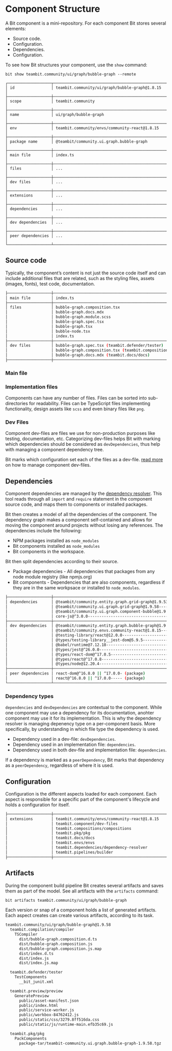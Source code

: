 
# Component Structure

A Bit component is a mini-repository. For each component Bit stores several elements:

- Source code.
- Configuration.
- Dependencies.
- Configuration.

To see how Bit structures your component, use the `show` command:

```
bit show teambit.community/ui/graph/bubble-graph --remote
```

```
┌───────────────────┬──────────────────────────────────────────────────────────────────┐
│ id                │ teambit.community/ui/graph/bubble-graph@1.8.15                   │
├───────────────────┼──────────────────────────────────────────────────────────────────┤
│ scope             │ teambit.community                                                │
├───────────────────┼──────────────────────────────────────────────────────────────────┤
│ name              │ ui/graph/bubble-graph                                            │
├───────────────────┼──────────────────────────────────────────────────────────────────┤
│ env               │ teambit.community/envs/community-react@1.8.15                    │
├───────────────────┼──────────────────────────────────────────────────────────────────┤
│ package name      │ @teambit/community.ui.graph.bubble-graph                         │
├───────────────────┼──────────────────────────────────────────────────────────────────┤
│ main file         │ index.ts                                                         │
├───────────────────┼──────────────────────────────────────────────────────────────────┤
│ files             │ ...                                                              │
├───────────────────┼──────────────────────────────────────────────────────────────────┤
│ dev files         │ ...                                                              │
├───────────────────┼──────────────────────────────────────────────────────────────────┤
│ extensions        │ ...                                                              │
├───────────────────┼──────────────────────────────────────────────────────────────────┤
│ dependencies      │ ...                                                              │
├───────────────────┼──────────────────────────────────────────────────────────────────┤
│ dev dependencies  │ ...                                                              │
├───────────────────┼──────────────────────────────────────────────────────────────────┤
│ peer dependencies │ ...                                                              │
└───────────────────┴──────────────────────────────────────────────────────────────────┘
```

## Source code

Typically, the component’s content is not just the source code itself and can include additional files that are related, such as the styling files, assets (images, fonts), test code, documentation.

```bash
├───────────────────┼──────────────────────────────────────────────────────────────────┤
│ main file         │ index.ts                                                         │
├───────────────────┼──────────────────────────────────────────────────────────────────┤
│ files             │ bubble-graph.composition.tsx                                     │
│                   │ bubble-graph.docs.mdx                                            │
│                   │ bubble-graph.module.scss                                         │
│                   │ bubble-graph.spec.tsx                                            │
│                   │ bubble-graph.tsx                                                 │
│                   │ bubble-node.tsx                                                  │
│                   │ index.ts                                                         │
├───────────────────┼──────────────────────────────────────────────────────────────────┤
│ dev files         │ bubble-graph.spec.tsx (teambit.defender/tester)                  │
│                   │ bubble-graph.composition.tsx (teambit.compositions/compositions) │
│                   │ bubble-graph.docs.mdx (teambit.docs/docs)                        │
├───────────────────┼──────────────────────────────────────────────────────────────────┤
```

### Main file

<ComponentMainFile />

### Implementation files

Components can have any number of files. Files can be sorted into sub-directories for readability. Files can be TypeScript files implementing functionality, design assets like `scss` and even binary files like `png`.

### Dev Files

Component dev-files are files we use for non-production purposes like testing, documentation, etc. Categorizing dev-files helps Bit with marking which dependencies should be considered as `devDependencies`, thus help with managing a component dependency tree.  

Bit marks which configuration set each of the files as a dev-file. [read more](docs/components/dev-files) on how to manage component dev-files.

## Dependencies

Component dependencies are managed by the [dependency resolver](https://bit.dev/docs/dependencies/dependencies-overview). This tool reads through all `import` and `require` statement in the component source code, and maps them to components or installed packages.

Bit then creates a model of all the dependencies of the component. The dependency graph makes a component self-contained and allows for moving the component around projects without losing any references.
The dependencies include the following:

- NPM packages installed as `node_modules`
- Bit components installed as `node_modules`
- Bit components in the workspace.

Bit then split dependencies according to their source.

- Package dependencies - All dependencies that packages from any node module registry (like npmjs.org)
- Bit components - Dependencies that are also components, regardless if they are in the same workpsace or installed to `node_modules`.

```bash
├───────────────────┼──────────────────────────────────────────────────────────────────┤
│ dependencies      │ @teambit/community.entity.graph.grid-graph@1.9.53--- (component) │
│                   │ @teambit/community.ui.graph.grid-graph@1.9.58------- (component) │
│                   │ @teambit/community.ui.graph.component-bubble@1.9.58- (component) │
│                   │ core-js@^3.0.0-------------------------------------- (package)   │
├───────────────────┼──────────────────────────────────────────────────────────────────┤
│ dev dependencies  │ @teambit/community.entity.graph.bubble-graph@1.9.54- (component) │
│                   │ @teambit/community.envs.community-react@1.8.15------ (component) │
│                   │ @testing-library/react@12.0.0----------------------- (package)   │
│                   │ @types/testing-library__jest-dom@5.9.5-------------- (package)   │
│                   │ @babel/runtime@7.12.18------------------------------ (package)   │
│                   │ @types/jest@^26.0.0--------------------------------- (package)   │
│                   │ @types/react-dom@^17.0.5---------------------------- (package)   │
│                   │ @types/react@^17.0.8-------------------------------- (package)   │
│                   │ @types/node@12.20.4--------------------------------- (package)   │
├───────────────────┼──────────────────────────────────────────────────────────────────┤
│ peer dependencies │ react-dom@^16.8.0 || ^17.0.0- (package)                          │
│                   │ react@^16.8.0 || ^17.0.0----- (package)                          │
└───────────────────┴──────────────────────────────────────────────────────────────────┘
```

### Dependency types

`dependencies` and `devDependencies` are contextual to the component. While one component may use a dependency for its documentation, anohter component may use it for its implementation. This is why the dependency resolver is managing depenency type on a per-component basis. More specifically, by understanding in which file type the dependency is used.

- Dependency used in a dev-file: `devDependencies`.
- Dependency used in an implementation file: `dependencies`.
- Dependency used in both dev-file and implementation file: `dependencies`.

If a dependency is marked as a `peerDependency`, Bit marks that dependency as a `peerDependency`, regardless of where it is used.

## Configuration

Configuration is the different aspects loaded for each component. Each aspect is responsible for a specific part of the component's lifecycle and holds a configuration for itself.

```bash
├───────────────────┼──────────────────────────────────────────────────────────────────┤
│ extensions        │ teambit.community/envs/community-react@1.8.15                    │
│                   │ teambit.component/dev-files                                      │
│                   │ teambit.compositions/compositions                                │
│                   │ teambit.pkg/pkg                                                  │
│                   │ teambit.docs/docs                                                │
│                   │ teambit.envs/envs                                                │
│                   │ teambit.dependencies/dependency-resolver                         │
│                   │ teambit.pipelines/builder                                        │
├───────────────────┼──────────────────────────────────────────────────────────────────┤
```

## Artifacts

During the component build pipeline Bit creates several artifacts and saves them as part of the model. See all artifacts with the `artifacts` command:

```bash
bit artifacts teambit.community/ui/graph/bubble-graph
```

Each version or snap of a component holds a list of generated artifacts. Each aspect creates can create various artifacts, according to its task.

```bash
teambit.community/ui/graph/bubble-graph@1.9.58
  teambit.compilation/compiler
    TSCompiler
      dist/bubble-graph.composition.d.ts
      dist/bubble-graph.composition.js
      dist/bubble-graph.composition.js.map
      dist/index.d.ts
      dist/index.js
      dist/index.js.map

  teambit.defender/tester
    TestComponents
      __bit_junit.xml

  teambit.preview/preview
    GeneratePreview
      public/asset-manifest.json
      public/index.html
      public/service-worker.js
      public/workbox-84762412.js
      public/static/css/3279.8ff516da.css
      public/static/js/runtime-main.efb35c69.js

  teambit.pkg/pkg
    PackComponents
      package-tar/teambit-community.ui.graph.bubble-graph-1.9.58.tgz
```

